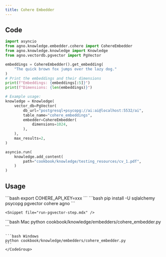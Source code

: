 ```yaml
---
title: Cohere Embedder
---
```


## Code

```python
import asyncio
from agno.knowledge.embedder.cohere import CohereEmbedder
from agno.knowledge.knowledge import Knowledge
from agno.vectordb.pgvector import PgVector

embeddings = CohereEmbedder().get_embedding(
    "The quick brown fox jumps over the lazy dog."
)
# Print the embeddings and their dimensions
print(f"Embeddings: {embeddings[:5]}")
print(f"Dimensions: {len(embeddings)}")

# Example usage:
knowledge = Knowledge(
    vector_db=PgVector(
        db_url="postgresql+psycopg://ai:ai@localhost:5532/ai",
        table_name="cohere_embeddings",
        embedder=CohereEmbedder(
            dimensions=1024,
        ),
    ),
    max_results=2,
)

asyncio.run(
    knowledge.add_content(
        path="cookbook/knowledge/testing_resources/cv_1.pdf",
    )
)

```

## Usage

<Steps>
  <Snippet file="create-venv-step.mdx" />

  <Step title="Set your API key">
    ```bash
    export COHERE_API_KEY=xxx
    ```
  </Step>

  <Step title="Install libraries">
    ```bash
    pip install -U sqlalchemy psycopg pgvector cohere agno
    ```
  </Step>


    <Snippet file="run-pgvector-step.mdx" />

  <Step title="Run Agent">
    <CodeGroup>
    ```bash Mac
    python cookbook/knowledge/embedders/cohere_embedder.py
    ```

    ```bash Windows
    python cookbook/knowledge/embedders/cohere_embedder.py 
    ```
    </CodeGroup>
  </Step>
</Steps>